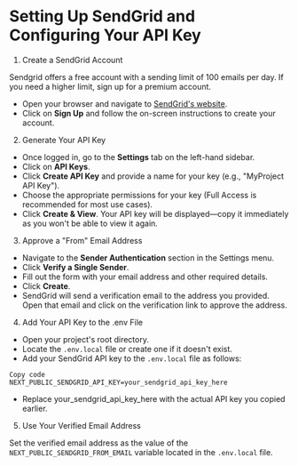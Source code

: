 
# Setting Up SendGrid and Configuring Your API Key

1. Create a SendGrid Account

Sendgrid offers a free account with a sending limit of 100 emails per day.
If you need a higher limit, sign up for a premium account.

- Open your browser and navigate to [SendGrid&apos;s website](https://sendgrid.com/).
- Click on **Sign Up** and follow the on-screen instructions to create your account.

2. Generate Your API Key

- Once logged in, go to the **Settings** tab on the left-hand sidebar.
- Click on **API Keys**.
- Click **Create API Key** and provide a name for your key (e.g., "MyProject API Key").
- Choose the appropriate permissions for your key (Full Access is recommended for most use cases).
- Click **Create & View**. Your API key will be displayed—copy it immediately as you won&apos;t be able to view it again.

3. Approve a "From" Email Address

- Navigate to the **Sender Authentication** section in the Settings menu.
- Click **Verify a Single Sender**.
- Fill out the form with your email address and other required details.
- Click **Create**.
- SendGrid will send a verification email to the address you provided. Open that email and click on the verification link to approve the address.

4. Add Your API Key to the .env File

- Open your project&apos;s root directory.
- Locate the `.env.local` file or create one if it doesn&apos;t exist.
- Add your SendGrid API key to the `.env.local` file as follows:

```env
Copy code
NEXT_PUBLIC_SENDGRID_API_KEY=your_sendgrid_api_key_here
```

- Replace your_sendgrid_api_key_here with the actual API key you copied earlier.

5. Use Your Verified Email Address

Set the verified email address as the value of the `NEXT_PUBLIC_SENDGRID_FROM_EMAIL` variable located in the `.env.local` file.